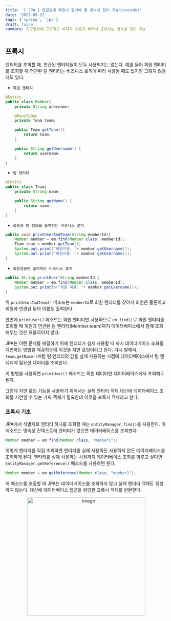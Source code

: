 ```yaml
---
title: '[ JPA ] 연관관계 매핑시 알아야 할 영속성 전이 기능(cascade)'
date: '2023-05-22'
tags: ['spring', 'jpa']
draft: false
summary: 지구방위대 프로젝트 하다가 오류가 터져서 공부하는 영속성 전이 기능
---
```


## 프록시

엔티티를 조회할 때, 연관된 엔티티들이 모두 사용되지는 않는다. 예를 들어 회원 엔티티를 조회할 때 연관된 팀 엔티티는 비즈니스 로직에 따라 사용될 때도 있지만 그렇지 않을 때도 있다.

- `회원 엔티티`

```java
@Entity
public class Member{
    private String username;

    @ManyToOne
    private Team team;

    public Team getTeam(){
        return team;
    }

    public String getUsername() {
        return username;
    }
}
```

- `팀 엔티티`

```java
@Entity
public class Team{
    private String name;

    public String getName() {
        return name;
    }
}
```

- `회원과 팀 정보를 출력하는 비즈니스 로직`

```java
public void printUserAndTeam(String memberId){
    Member member = em.find(Member.class, memberId);
    Team team = member.getTeam();
    System.out.print("회원이름: "+ member.getUsername());
    System.out.print("회원이름: "+ member.getUsername());
}
```

- `회원정보만 출력하는 비즈니스 로직`

```java
public String printUser(String memberId){
    Member member = em.find(Member.class, memberId);
    System.out.println("회원 이름: "+ member.getUsername());
}
```

위 `printUserAndTeam()` 메소드는 `memberId`로 회원 엔티티를 찾아서 회원은 물론이고 회웡과 연관된 팀의 이름도 출력한다.

반면에 `printUser()` 메소드는 회원 엔티티만 사용하므로 `em.find()`로 회원 엔티티를 조회할 때 회원과 연관된 팀 엔티티(Member.team)까지 데이터베이스에서 함께 조회해두는 것은 효율적이지 않다.

JPA는 이런 문제를 해결하기 위해 엔티티가 실제 사용될 때 까지 데이터베이스 조회를 지연하는 방법을 제공하는데 이것을 지연 로딩이라고 한다. 다시 말해서, `team.getName()`처럼 팀 엔티티의 값을 실제 사용하는 시점에 데이터베이스에서 팀 엔티티에 필요한 데이터를 조회한다.

이 방법을 사용하면 `printUser()` 메소드는 회원 데이터만 데이터베이스에서 조회해도 된다.

그런데 지연 로딩 기능을 사용하기 위해서는 실제 엔티티 객체 대신에 데이터베이스 조회를 지연할 수 있는 가짜 객체가 필요한데 이것을 프록시 객체라고 한다.

### 프록시 기초

JPA에서 식별자로 엔티티 하나를 조회할 때는 `EntityManager.find()`를 사용한다. 이 메소드는 영속성 컨텍스트에 엔티티가 없으면 데이터베이스를 조회한다.

```java
Member member = em.find(Member.class, "member1");
```

이렇게 엔티티를 직접 조회하면 엔티티를 실제 사용하든 사용하지 않든 데이터베이스를 조회하게 된다. 엔티티를 실제 사용하는 시점까지 데이터베이스 조회를 미루고 싶다면 `EntityManager.getReference()` 메소드를 사용하면 된다.

```java
Member member = em.getReference(Member.class, "member1");
```

이 메소드를 호출할 때 JPA는 데이터베이스를 조회하지 않고 실제 엔티티 객체도 생성하지 않는다. 대신에 데이터베이스 접근을 위임한 프록시 객체를 반환한다.

<p align="center">
  <img
    width="369"
    alt="image"
    src="https://github.com/Team-Greendar/GreendarServer/assets/105579811/5836bbcb-ab7d-4fb8-8803-f6c820fa3a2e"
  />
</p>
